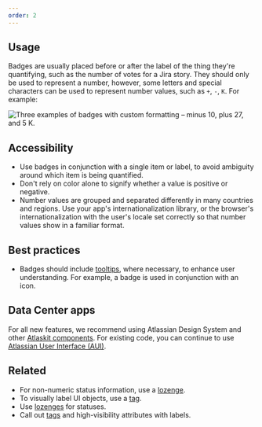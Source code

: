 ```yaml
---
order: 2
---
```


## Usage

Badges are usually placed before or after the label of the thing they're quantifying, such as the
number of votes for a Jira story. They should only be used to represent a number, however, some
letters and special characters can be used to represent number values, such as `+`, `-`, `K`. For
example:

![Three examples of badges with custom formatting – minus 10, plus 27, and 5 K.](images/badges-custom-formatting.png)

## Accessibility

- Use badges in conjunction with a single item or label, to avoid ambiguity around which item is
  being quantified.
- Don't rely on color alone to signify whether a value is positive or negative.
- Number values are grouped and separated differently in many countries and regions. Use your app's
  internationalization library, or the browser's internationalization with the user's locale set
  correctly so that number values show in a familiar format.

## Best practices

- Badges should include [tooltips](/components/tooltip), where necessary, to enhance user
  understanding. For example, a badge is used in conjunction with an icon.

## Data Center apps

For all new features, we recommend using Atlassian Design System and other
[Atlaskit components](https://atlaskit.atlassian.com/). For existing code, you can continue to use
[Atlassian User Interface (AUI)](https://aui.atlassian.com/).

## Related

- For non-numeric status information, use a [lozenge](/components/lozenge).
- To visually label UI objects, use a [tag](/components/tag).
- Use [lozenges](/components/lozenge) for statuses.
- Call out [tags](/components/tag) and high-visibility attributes with labels.
